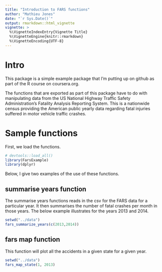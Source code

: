 ```yaml
---
title: "Introduction to FARS functions"
author: "Mathieu Jones"
date: "`r Sys.Date()`"
output: rmarkdown::html_vignette
vignette: >
  %\VignetteIndexEntry{Vignette Title}
  %\VignetteEngine{knitr::rmarkdown}
  %\VignetteEncoding{UTF-8}
---
```


# Intro

This package is a simple example package that I'm putting up on github as part of the R course on coursera.org.

The functions that are exported as part of this package have to do with manipulating data from the US National Highway Traffic Safety Administration's Fatality Analysis Reporting System. This is a nationwide census providing the American public yearly data regarding fatal injuries suffered in motor vehicle traffic crashes. 

# Sample functions

First, we load the functions.

```r
# devtools::load_all()
library(FarsExample)
library(dplyr)
```

Below, I give two examples of the use of these functions.

## summarise years function

The summarise years functions reads in the csv for the FARS data for a particular year. It then summarises the number of fatal crashes per month in those years. The below example illustrates for the years 2013 and 2014.

```r

setwd("../data")
fars_summarize_years(c(2013,2014))

```


## fars map function

This function will plot all the accidents in a given state for a given year.

```r
setwd("../data")
fars_map_state(1, 2013)

```
